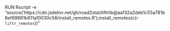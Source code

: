 RUN Rscript -e "source('https://cdn.jsdelivr.net/gh/road2stat/liftrlib@aa132a2deb1c55a781b8ef89881b611a10030c58/install_remotes.R');install_remotes(c(`r liftr_remotes`))"
